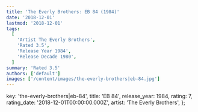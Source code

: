 ```yaml
---
title: 'The Everly Brothers: EB 84 (1984)'
date: '2018-12-01'
lastmod: '2018-12-01'
tags:
  [
    'Artist The Everly Brothers',
    'Rated 3.5',
    'Release Year 1984',
    'Release Decade 1980',
  ]
summary: 'Rated 3.5'
authors: ['default']
images: ['/content/images/the-everly-brothers|eb-84.jpg']
---
```


  key: 'the-everly-brothers|eb-84',
  title: 'EB 84',
  release_year: 1984,
  rating: 7,
  rating_date: '2018-12-01T00:00:00.000Z',
  artist: 'The Everly Brothers',
};

<MusicRating data={data} />
